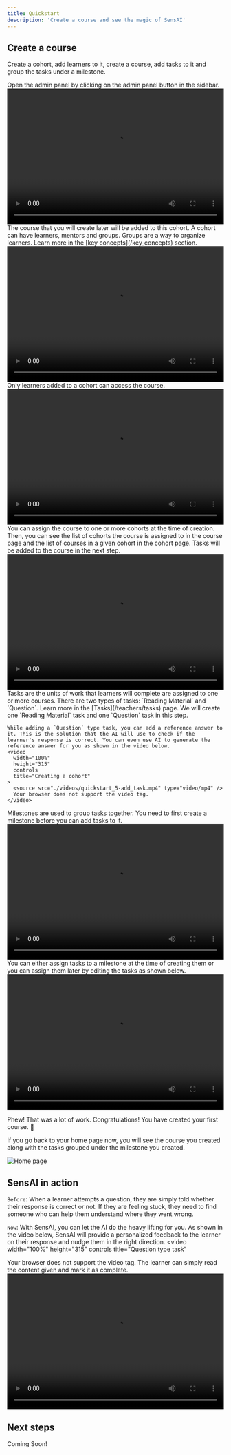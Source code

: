 ```yaml
---
title: Quickstart
description: 'Create a course and see the magic of SensAI'
---
```


## Create a course

Create a cohort, add learners to it, create a course, add tasks to it and group the tasks under a milestone. 

<AccordionGroup>
<Accordion icon="github" title="Open the admin panel">
    Open the admin panel by clicking on the admin panel button in the sidebar.
    <video
      width="100%"
      height="315"
      controls
      title="Opening the admin panel"
    >
      <source src="./videos/quickstart_1-admin_panel.mp4" type="video/mp4" />
      Your browser does not support the video tag.
    </video>
  </Accordion>
  <Accordion icon="github" title="Create a cohort">
    The course that you will create later will be added to this cohort. A cohort can have learners, mentors and groups. Groups are a way to organize learners. Learn more in the [key concepts](/key_concepts) section.
    <video
      width="100%"
      height="315"
      controls
      title="Creating a cohort"
    >
      <source src="./videos/quickstart_2-create_cohort.mp4" type="video/mp4" />
      Your browser does not support the video tag.
    </video>
  </Accordion>
  <Accordion icon="github" title="Add a learner to the cohort">
    Only learners added to a cohort can access the course.
    <video
      width="100%"
      height="315"
      controls
      title="Adding a learner to the cohort"
    >
      <source src="./videos/quickstart_3-add_member.mp4" type="video/mp4" />
      Your browser does not support the video tag.
    </video>
  </Accordion>
  <Accordion icon="github" title="Create a course">
    You can assign the course to one or more cohorts at the time of creation. Then, you can see the list of cohorts the course is assigned to in the course page and the list of courses in a given cohort in the cohort page. Tasks will be added to the course in the next step.
    <video
      width="100%"
      height="315"
      controls
      title="Creating a course"
    >
      <source src="./videos/quickstart_4-add_course.mp4" type="video/mp4" />
      Your browser does not support the video tag.
    </video>
  </Accordion>
  <Accordion icon="github" title="Create tasks">
    Tasks are the units of work that learners will complete are assigned to one or more courses. There are two types of tasks: `Reading Material` and `Question`. Learn more in the [Tasks](/teachers/tasks) page. We will create one `Reading Material` task and one `Question` task in this step.

    While adding a `Question` type task, you can add a reference answer to it. This is the solution that the AI will use to check if the learner's response is correct. You can even use AI to generate the reference answer for you as shown in the video below.
    <video
      width="100%"
      height="315"
      controls
      title="Creating a cohort"
    >
      <source src="./videos/quickstart_5-add_task.mp4" type="video/mp4" />
      Your browser does not support the video tag.
    </video>
  </Accordion>
  <Accordion icon="github" title="Create a milestone">
    Milestones are used to group tasks together. You need to first create a milestone before you can add tasks to it.
    <video
      width="100%"
      height="315"
      controls
      title="Creating a milestone"
    >
      <source src="./videos/quickstart_6-add_milestone.mp4" type="video/mp4" />
      Your browser does not support the video tag.
    </video>
  </Accordion>
  <Accordion icon="github" title="Group tasks under a milestone">
    You can either assign tasks to a milestone at the time of creating them or you can assign them later by editing the tasks as shown below.
    <video
      width="100%"
      height="315"
      controls
      title="Grouping tasks under a milestone"
    >
      <source src="./videos/quickstart_7-group_tasks.mp4" type="video/mp4" />
      Your browser does not support the video tag.
    </video>
  </Accordion>
</AccordionGroup>

Phew! That was a lot of work. Congratulations! You have created your first course. 🎉

If you go back to your home page now, you will see the course you created along with the tasks grouped under the milestone you created.

<img src="./images/quickstart_course_created.png" alt="Home page" />

## SensAI in action

`Before`: When a learner attempts a question, they are simply told whether their response is correct or not. If they are feeling stuck, they need to find someone who can help them understand where they went wrong.

`Now`: With SensAI, you can let the AI do the heavy lifting for you. As shown in the video below, SensAI will provide a personalized feedback to the learner on their response and nudge them in the right direction.
<video
  width="100%"
  height="315"
  controls
  title="Question type task"
>
  <source src="./videos/quickstart_9-task_question.mp4" type="video/mp4" />
  Your browser does not support the video tag.
</video>

<Accordion icon="github" title="Reading Material">
  The learner can simply read the content given and mark it as complete.
  <video
    width="100%"
    height="315"
    controls
    title="Reading Material type task"
  >
    <source src="./videos/quickstart_8-task_read.mp4" type="video/mp4" />
    Your browser does not support the video tag.
  </video>
</Accordion>




## Next steps

Coming Soon!
